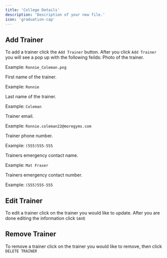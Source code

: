 ```yaml
---
title: 'College Details'
description: 'Description of your new file.'
icon: 'graduation-cap'
---
```


## Add Trainer
To add a trainer click the `Add Trainer` button. After you click `Add Trainer` you will see a pop up with the following feilds:
<ResponseField name="Trainer Photo" type="Upload" required>
Photo of the trainer.

Example: `Ronnie_Coleman.png`

</ResponseField>

<ResponseField name="First Name" type="text" required>
First name of the trainer.

Example: `Ronnie`

</ResponseField>

<ResponseField name="Last Name" type="text" required>
Last name of the trainer.

Example: `Coleman`

</ResponseField>

<ResponseField name="Email" type="email" required>
Trainer email.

Example: `Ronnie.coleman22@moregyms.com`

</ResponseField>

<ResponseField name="Phone" type="number" required>
Trainer phone number.

Example: `(555)555-555`

</ResponseField>
<ResponseField name="Emergency Contact Name" type="text">
Trainers emergency contact name.

Example: `Mat Fraser`

</ResponseField>

<ResponseField name="Emergency Contact Phone" type="number">
Trainers emergency contact number.

Example: `(555)555-555`
</ResponseField>


## Edit Trainer
To edit a trainer click on the trainer you would like to update. After you are done editing the information click `SAVE`

## Remove Trainer
To remove a trainer click on the trainer you would like to remove, then click `DELETE TRAINER`